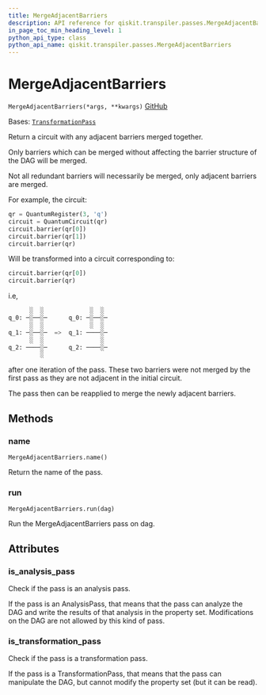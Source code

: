 ```yaml
---
title: MergeAdjacentBarriers
description: API reference for qiskit.transpiler.passes.MergeAdjacentBarriers
in_page_toc_min_heading_level: 1
python_api_type: class
python_api_name: qiskit.transpiler.passes.MergeAdjacentBarriers
---
```


# MergeAdjacentBarriers

<span id="qiskit.transpiler.passes.MergeAdjacentBarriers" />

`MergeAdjacentBarriers(*args, **kwargs)` [GitHub](https://github.com/qiskit/qiskit/tree/stable/0.24/qiskit/transpiler/passes/utils/merge_adjacent_barriers.py "view source code")

Bases: [`TransformationPass`](qiskit.transpiler.TransformationPass "qiskit.transpiler.basepasses.TransformationPass")

Return a circuit with any adjacent barriers merged together.

Only barriers which can be merged without affecting the barrier structure of the DAG will be merged.

Not all redundant barriers will necessarily be merged, only adjacent barriers are merged.

For example, the circuit:

```python
qr = QuantumRegister(3, 'q')
circuit = QuantumCircuit(qr)
circuit.barrier(qr[0])
circuit.barrier(qr[1])
circuit.barrier(qr)
```

Will be transformed into a circuit corresponding to:

```python
circuit.barrier(qr[0])
circuit.barrier(qr)
```

i.e,

```python
      ░  ░             ░  ░
q_0: ─░──░─      q_0: ─░──░─
      ░  ░             ░  ░
q_1: ─░──░─  =>  q_1: ────░─
      ░  ░                ░
q_2: ────░─      q_2: ────░─
         ░
```

after one iteration of the pass. These two barriers were not merged by the first pass as they are not adjacent in the initial circuit.

The pass then can be reapplied to merge the newly adjacent barriers.

## Methods

<span id="qiskit-transpiler-passes-mergeadjacentbarriers-name" />

### name

<span id="qiskit.transpiler.passes.MergeAdjacentBarriers.name" />

`MergeAdjacentBarriers.name()`

Return the name of the pass.

<span id="qiskit-transpiler-passes-mergeadjacentbarriers-run" />

### run

<span id="qiskit.transpiler.passes.MergeAdjacentBarriers.run" />

`MergeAdjacentBarriers.run(dag)`

Run the MergeAdjacentBarriers pass on dag.

## Attributes

<span id="qiskit.transpiler.passes.MergeAdjacentBarriers.is_analysis_pass" />

### is\_analysis\_pass

Check if the pass is an analysis pass.

If the pass is an AnalysisPass, that means that the pass can analyze the DAG and write the results of that analysis in the property set. Modifications on the DAG are not allowed by this kind of pass.

<span id="qiskit.transpiler.passes.MergeAdjacentBarriers.is_transformation_pass" />

### is\_transformation\_pass

Check if the pass is a transformation pass.

If the pass is a TransformationPass, that means that the pass can manipulate the DAG, but cannot modify the property set (but it can be read).

